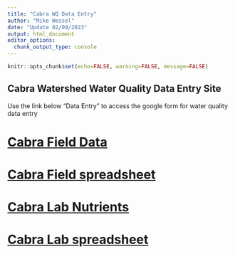 ```yaml
---
title: "Cabra WQ Data Entry"
author: "Mike Wessel"
date: "Update 02/09/2023"
output: html_document
editor_options: 
  chunk_output_type: console
---
```



```r
knitr::opts_chunk$set(echo=FALSE, warning=FALSE, message=FALSE)
```


## Cabra Watershed Water Quality Data Entry Site

Use the link below "Data Entry" to access the google form for water quality data entry

# [Cabra Field Data](https://docs.google.com/forms/d/e/1FAIpQLSf_OZD57TyKdJhqbIYvi8owVfwe2P09yocx4B2YqNqlafj1QA/viewform?vc=0&c=0&w=1&flr=0&dods){target="_blank"}

# [Cabra Field spreadsheet](https://docs.google.com/spreadsheets/d/1QA9c1yXKe87fepSy2IrKXdG5lwptLW3lu7fKk-ahDsc/edit#gid=100797193){target="_blank"}

# [Cabra Lab Nutrients](https://docs.google.com/forms/d/e/1FAIpQLSfU6vzEwfefXiNVEUIwBsv9iPQvvvZqM_nR9F6XGLkwxhT_og/viewform?vc=0&c=0&w=1&flr=0&dods){target="_blank"}

# [Cabra Lab spreadsheet](https://docs.google.com/spreadsheets/d/1qWWiaY-w2_Z-NJINq-mnOCpXk_fTmuQxA0sgXArYbgg/edit#gid=1923568321){target="_blank"}



                        






